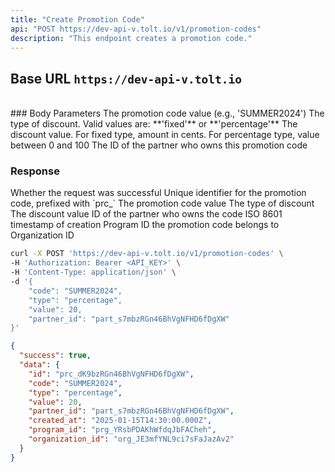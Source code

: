 ```yaml
---
title: "Create Promotion Code"
api: "POST https://dev-api-v.tolt.io/v1/promotion-codes"
description: "This endpoint creates a promotion code."
---
```


## Base URL `https://dev-api-v.tolt.io`

<br />
### Body Parameters

<ParamField body="code*" type="string">
  The promotion code value (e.g., 'SUMMER2024')
</ParamField>

<ParamField body="type*" type="string">
  The type of discount. Valid values are: **'fixed'** or **'percentage'**
</ParamField>

<ParamField body="value*" type="number">
  The discount value. For fixed type, amount in cents. For percentage type,
  value between 0 and 100
</ParamField>

<ParamField body="partner_id*" type="string">
  The ID of the partner who owns this promotion code
</ParamField>

### Response

<ResponseField name="success" type="boolean">
  Whether the request was successful
</ResponseField>

<ResponseField name="data" type="object">
  <Expandable title="properties" defaultOpen={true}>
    <ResponseField name="id" type="string">
      Unique identifier for the promotion code, prefixed with `prc_`
    </ResponseField>
    <ResponseField name="code" type="string">
      The promotion code value
    </ResponseField>
    <ResponseField name="type" type="string">
      The type of discount
    </ResponseField>
    <ResponseField name="value" type="number">
      The discount value
    </ResponseField>
    <ResponseField name="partner_id" type="string">
      ID of the partner who owns the code
    </ResponseField>
    <ResponseField name="created_at" type="string">
      ISO 8601 timestamp of creation
    </ResponseField>
    <ResponseField name="program_id" type="string">
      Program ID the promotion code belongs to
    </ResponseField>
    <ResponseField name="organization_id" type="string">
      Organization ID
    </ResponseField>
  </Expandable>
</ResponseField>

<RequestExample>

```bash cURL
curl -X POST 'https://dev-api-v.tolt.io/v1/promotion-codes' \
-H 'Authorization: Bearer <API_KEY>' \
-H 'Content-Type: application/json' \
-d '{
    "code": "SUMMER2024",
    "type": "percentage",
    "value": 20,
    "partner_id": "part_s7mbzRGn46BhVgNFHD6fDgXW"
}'
```

</RequestExample>

<ResponseExample>

```json Response
{
  "success": true,
  "data": {
    "id": "prc_dK9bzRGn46BhVgNFHD6fDgXW",
    "code": "SUMMER2024",
    "type": "percentage",
    "value": 20,
    "partner_id": "part_s7mbzRGn46BhVgNFHD6fDgXW",
    "created_at": "2025-01-15T14:30:00.000Z",
    "program_id": "prg_YRsbPDAKhWfdqJbFACheh",
    "organization_id": "org_JE3mfYNL9ci7sFaJazAv2"
  }
}
```

</ResponseExample>
